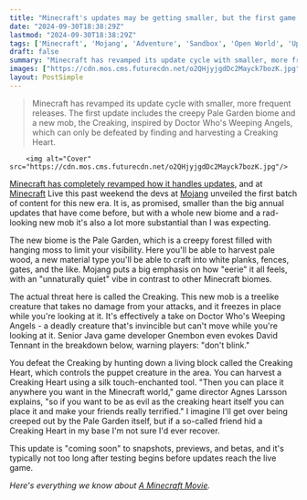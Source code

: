```yaml
---
title: "Minecraft's updates may be getting smaller, but the first game drop of the new era seems plenty big with a cool-as-hell mob paying tribute to Doctor Who's best monster"
date: "2024-09-30T18:38:29Z"
lastmod: "2024-09-30T18:38:29Z"
tags: ['Minecraft', 'Mojang', 'Adventure', 'Sandbox', 'Open World', 'Update', 'Biome', 'Mob', 'Creaking', 'Pale Garden', 'Creaking Heart']
draft: false
summary: "Minecraft has revamped its update cycle with smaller, more frequent releases. The first update includes the creepy Pale Garden biome and a new mob, the Creaking, inspired by Doctor Who's Weeping Angels, which can only be defeated by finding and harvesting a Creaking Heart."
images: ["https://cdn.mos.cms.futurecdn.net/o2QHjyjgdDc2Mayck7bozK.jpg"]
layout: PostSimple
---
```

> Minecraft has revamped its update cycle with smaller, more frequent releases. The first update includes the creepy Pale Garden biome and a new mob, the Creaking, inspired by Doctor Who's Weeping Angels, which can only be defeated by finding and harvesting a Creaking Heart.


        <img alt="Cover" src="https://cdn.mos.cms.futurecdn.net/o2QHjyjgdDc2Mayck7bozK.jpg"/>
        
[Minecraft has completely revamped how it handles updates](https://www.gamesradar.com/games/adventure/minecraft-retires-its-controversial-mob-vote-and-completely-revamps-how-it-does-updates-we-know-that-you-want-new-minecraft-content-more-often/), and at [Minecraft](https://www.gamesradar.com/minecraft-guide/) Live this past weekend the devs at [Mojang](https://www.gamesradar.com/tag/mojang/) unveiled the first batch of content for this new era. It is, as promised, smaller than the big annual updates that have come before, but with a whole new biome and a rad-looking new mob it's also a lot more substantial than I was expecting.

The new biome is the Pale Garden, which is a creepy forest filled with hanging moss to limit your visibility. Here you'll be able to harvest pale wood, a new material type you'll be able to craft into white planks, fences, gates, and the like. Mojang puts a big emphasis on how "eerie" it all feels, with an "unnaturally quiet" vibe in contrast to other Minecraft biomes.

The actual threat here is called the Creaking. This new mob is a treelike creature that takes no damage from your attacks, and it freezes in place while you're looking at it. It's effectively a take on Doctor Who's Weeping Angels - a deadly creature that's invincible but can't move while you're looking at it. Senior Java game developer Gnembon even evokes David Tennant in the breakdown below, warning players: "don't blink."

You defeat the Creaking by hunting down a living block called the Creaking Heart, which controls the puppet creature in the area. You can harvest a Creaking Heart using a silk touch-enchanted tool. "Then you can place it anywhere you want in the Minecraft world," game director Agnes Larsson explains, "so if you want to be as evil as the creaking heart itself you can place it and make your friends really terrified." I imagine I'll get over being creeped out by the Pale Garden itself, but if a so-called friend hid a Creaking Heart in my base I'm not sure I'd ever recover.

This update is "coming soon" to snapshots, previews, and betas, and it's typically not too long after testing begins before updates reach the live game. 

*Here's everything we know about *[<em>A Minecraft Movie</em>](https://www.gamesradar.com/entertainment/live-action-movies/minecraft-movie-release-date-trailer-cast-plot-news/)*.* 
        